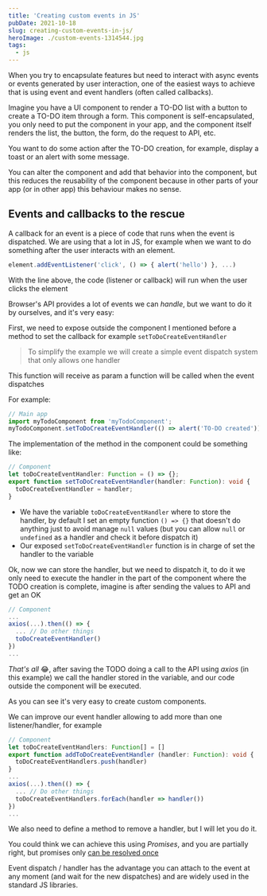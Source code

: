 ```yaml
---
title: 'Creating custom events in JS'
pubDate: 2021-10-18
slug: creating-custom-events-in-js/
heroImage: ./custom-events-1314544.jpg
tags:
  - js
---
```


When you try to encapsulate features but need to interact with async events or events generated by user interaction, one of the easiest ways to achieve that is using event and event handlers (often called callbacks).

Imagine you have a UI component to render a TO-DO list with a button to create a TO-DO item through a form. This component is self-encapsulated, you only need to put the component in your app, and the component itself renders the list, the button, the form, do the request to API, etc.

You want to do some action after the TO-DO creation, for example, display a toast or an alert with some message.

You can alter the component and add that behavior into the component, but this reduces the reusability of the component because in other parts of your app (or in other app) this behaviour makes no sense.

## Events and callbacks to the rescue

A callback for an event is a piece of code that runs when the event is dispatched. We are using that a lot in JS, for example when we want to do something after the user interacts with an element.

```js
element.addEventListener('click', () => { alert('hello') }, ...)
```

With the line above, the code (listener or callback) will run when the user clicks the element

Browser's API provides a lot of events we can _handle_, but we want to do it by ourselves, and it's very easy:

First, we need to expose outside the component I mentioned before a method to set the callback for example `setToDoCreateEventHandler`

> To simplify the example we will create a simple event dispatch system that only allows one handler

This function will receive as param a function will be called when the event dispatches

For example:

```ts
// Main app
import myTodoComponent from 'myTodoComponent';
myTodoComponent.setToDoCreateEventHandler(() => alert('TO-DO created'));
```

The implementation of the method in the component could be something like:

```ts
// Component
let toDoCreateEventHandler: Function = () => {};
export function setToDoCreateEventHandler(handler: Function): void {
  toDoCreateEventHandler = handler;
}
```

- We have the variable `toDoCreateEventHandler` where to store the handler, by default I set an empty function `() => {}` that doesn't do anything just to avoid manage `null` values (but you can allow `null` or `undefined` as a handler and check it before dispatch it)
- Our exposed `setToDoCreateEventHandler` function is in charge of set the handler to the variable

Ok, now we can store the handler, but we need to dispatch it, to do it we only need to execute the handler in the part of the component where the TODO creation is complete, imagine is after sending the values to API and get an OK

```ts
// Component
...
axios(...).then(() => {
  ... // Do other things
  toDoCreateEventHandler()
})
...
```

_That's all_ :joy:, after saving the TODO doing a call to the API using _axios_ (in this example) we call the handler stored in the variable, and our code outside the component will be executed.

As you can see it's very easy to create custom components.

We can improve our event handler allowing to add more than one listener/handler, for example

```ts
// Component
let toDoCreateEventHandlers: Function[] = []
export function addToDoCreateEventHandler (handler: Function): void {
  toDoCreateEventHandlers.push(handler)
}
...
axios(...).then(() => {
  ... // Do other things
  toDoCreateEventHandlers.forEach(handler => handler())
})
...

```

We also need to define a method to remove a handler, but I will let you do it.

You could think we can achieve this using _Promises_, and you are partially right, but promises only [can be resolved once](https://stackoverflow.com/questions/20328073/is-it-safe-to-resolve-a-promise-multiple-times)

Event dispatch / handler has the advantage you can attach to the event at any moment (and wait for the new dispatches) and are widely used in the standard JS libraries.
